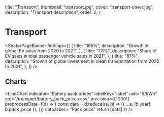   title: "Transport",
  thumbnail: "transport.jpg",
  cover: "transport-cover.jpg",
  description: "Transport description",
  order: 2,
}



# Transport

<SectorPageBanner
  findings={[
    {
      title: "105%",
      description: "Growth in global EV sales from 2020 to 2021",
    },
    {
      title: "7.8%",
      description: "Share of EV sales in total passenger vehicle sales in 2021",
    },
    {
      title: "87%",
      description: "Growth of global investment in clean transportation from 2020 to 2021",
    },
  ]}
/>

## Charts

<LineChart
  indicator="Battery pack prices"
  labelKey="label"
  unit="$/kWh"
  src="/transport/battery_pack_prices.csv"
  precision={0.0001}
  preprocessData={(d) => {
    const data = d.reduce((a, b) => ({ ...a, [b.year]: b.pack_price }), {})
    data.label = "Pack price"
    return [data]
  }}
/>

<AreaChart
  indicator="Cumulative global public charging connectors"
  labelKey="country"
  src="/transport/cumulative_global_public_charging_connectors.csv"
  precision={0.01}
/>

<AreaChart
  indicator="EV share of new passenger vehicle sales by region"
  labelKey="ev_share_of_annual_sales_(%)"
  unit="million vehicle units"
  src="/transport/ev_share_of_new_passenger_vehicle_sales_by_region.csv"
  precision={0.0001}
/>

<BarChart
  indicator="Global passenger EV sales"
  labelKey="indicator"
  unit="million vehicle sales"
  src="/transport/global_passenger_ev_sales.csv"
  precision={0.01}
/>

<LineChart
  indicator="Global passenger EV share of sales"
  labelKey="indicator"
  unit="%"
  src="/transport/global_passenger_ev_share_of_sales.csv"
  precision={0.0001}
/>

<LineChart
  indicator="Global passenger EV fleet"
  labelKey="market"
  unit="million vehicle units"
  src="/transport/global_passenger_ev_fleet.csv"
  precision={0.01}
/>
